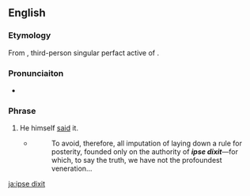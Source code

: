 ==English==

===Etymology===
From {{etyl|la}} {{term|ipse||himself|lang=la}} {{term|dixit|dīxit|he said|lang=la}}, third-person singular perfact active of {{term|dico|dīcō|say, speak|lang=la}}.

===Pronunciaiton===
* {{a|UK}} {{IPA|/ˈɪp.sɪ ˈdɪk.sɪt/}}

===Phrase===
{{infl|en|phrase|head=[[ipse]] [[dixit]]}}

# He himself [[said]] it.
#* {{RQ:Fielding Tom Jones|V|i}}
#*: To avoid, therefore, all imputation of laying down a rule for posterity, founded only on the authority of '''''ipse dixit'''''—for which, to say the truth, we have not the profoundest veneration...

[[ja:ipse dixit]]